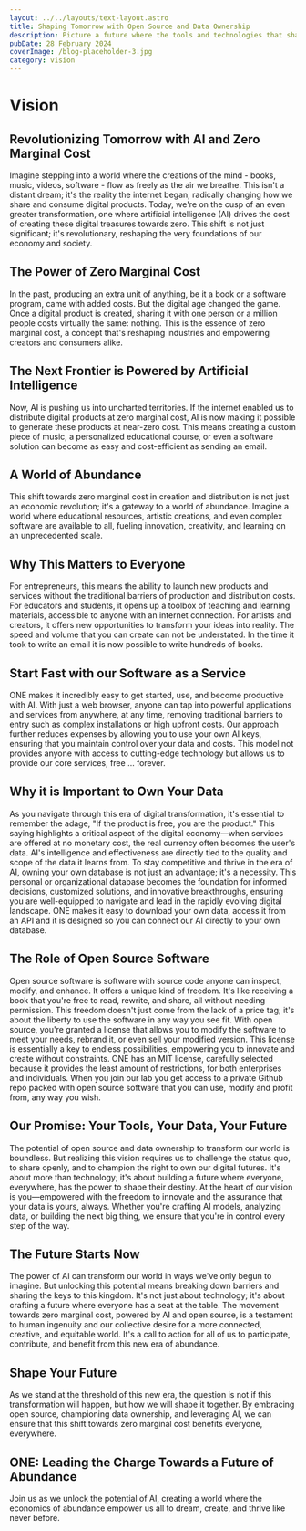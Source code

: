 ```yaml
---
layout: ../../layouts/text-layout.astro
title: Shaping Tomorrow with Open Source and Data Ownership
description: Picture a future where the tools and technologies that shape our lives are not locked away in corporate vaults, but shared openly, like seeds in a community garden. This is the world we're building - a place where the magic of artificial intelligence (AI) is not a guarded secret, but a shared treasure that sparks innovation, growth, and equality across the globe.
pubDate: 28 February 2024
coverImage: /blog-placeholder-3.jpg
category: vision
---
```

# Vision

## Revolutionizing Tomorrow with AI and Zero Marginal Cost

Imagine stepping into a world where the creations of the mind - books, music, videos, software - flow as freely as the air we breathe. This isn't a distant dream; it's the reality the internet began, radically changing how we share and consume digital products. Today, we're on the cusp of an even greater transformation, one where artificial intelligence (AI) drives the cost of creating these digital treasures towards zero. This shift is not just significant; it's revolutionary, reshaping the very foundations of our economy and society.

## The Power of Zero Marginal Cost

In the past, producing an extra unit of anything, be it a book or a software program, came with added costs. But the digital age changed the game. Once a digital product is created, sharing it with one person or a million people costs virtually the same: nothing. This is the essence of zero marginal cost, a concept that's reshaping industries and empowering creators and consumers alike.

## The Next Frontier is Powered by Artificial Intelligence

Now, AI is pushing us into uncharted territories. If the internet enabled us to distribute digital products at zero marginal cost, AI is now making it possible to generate these products at near-zero cost. This means creating a custom piece of music, a personalized educational course, or even a software solution can become as easy and cost-efficient as sending an email.

## A World of Abundance

This shift towards zero marginal cost in creation and distribution is not just an economic revolution; it's a gateway to a world of abundance. Imagine a world where educational resources, artistic creations, and even complex software are available to all, fueling innovation, creativity, and learning on an unprecedented scale.

## Why This Matters to Everyone

For entrepreneurs, this means the ability to launch new products and services without the traditional barriers of production and distribution costs. For educators and students, it opens up a toolbox of teaching and learning materials, accessible to anyone with an internet connection. For artists and creators, it offers new opportunities to transform your ideas into reality. The speed and volume that you can create can not be understated. In the time it took to write an email it is now possible to write hundreds of books. 

## Start Fast with our Software as a Service

ONE makes it incredibly easy to get started, use, and become productive with AI. With just a web browser, anyone can tap into powerful applications and services from anywhere, at any time, removing traditional barriers to entry such as complex installations or high upfront costs. Our approach further reduces expenses by allowing you to use your own AI keys, ensuring that you maintain control over your data and costs. This model not provides anyone with access to cutting-edge technology but allows us to provide our core services, free ... forever. 

## Why it is Important to Own Your Data

As you navigate through this era of digital transformation, it's essential to remember the adage, "If the product is free, you are the product." This saying highlights a critical aspect of the digital economy—when services are offered at no monetary cost, the real currency often becomes the user's data. AI's intelligence and effectiveness are directly tied to the quality and scope of the data it learns from. To stay competitive and thrive in the era of AI, owning your own database is not just an advantage; it's a necessity. This personal or organizational database becomes the foundation for informed decisions, customized solutions, and innovative breakthroughs, ensuring you are well-equipped to navigate and lead in the rapidly evolving digital landscape. ONE makes it easy to download your own data, access it from an API and it is designed so you can connect our AI directly to your own database. 

## The Role of Open Source Software

Open source software is software with source code anyone can inspect, modify, and enhance. It offers a unique kind of freedom. It's like receiving a book that you're free to read, rewrite, and share, all without needing permission. This freedom doesn't just come from the lack of a price tag; it's about the liberty to use the software in any way you see fit. With open source, you're granted a license that allows you to modify the software to meet your needs, rebrand it, or even sell your modified version. This license is essentially a key to endless possibilities, empowering you to innovate and create without constraints. ONE has an MIT license, carefully selected because it provides the least amount of restrictions, for both enterprises and individuals. When you join our lab you get access to a private Github repo packed with open source software that you can use, modify and profit from, any way you wish. 

## Our Promise: Your Tools, Your Data, Your Future

The potential of open source and data ownership to transform our world is boundless. But realizing this vision requires us to challenge the status quo, to share openly, and to champion the right to own our digital futures. It's about more than technology; it's about building a future where everyone, everywhere, has the power to shape their destiny. At the heart of our vision is you—empowered with the freedom to innovate and the assurance that your data is yours, always. Whether you're crafting AI models, analyzing data, or building the next big thing, we ensure that you're in control every step of the way.

## The Future Starts Now

The power of AI can transform our world in ways we've only begun to imagine. But unlocking this potential means breaking down barriers and sharing the keys to this kingdom. It's not just about technology; it's about crafting a future where everyone has a seat at the table. The movement towards zero marginal cost, powered by AI and open source, is a testament to human ingenuity and our collective desire for a more connected, creative, and equitable world. It's a call to action for all of us to participate, contribute, and benefit from this new era of abundance.

## Shape Your Future

As we stand at the threshold of this new era, the question is not if this transformation will happen, but how we will shape it together. By embracing open source, championing data ownership, and leveraging AI, we can ensure that this shift towards zero marginal cost benefits everyone, everywhere.

## ONE: Leading the Charge Towards a Future of Abundance

Join us as we unlock the potential of AI, creating a world where the economics of abundance empower us all to dream, create, and thrive like never before.





